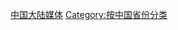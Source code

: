 {{Catnav|頁面分類|各種主題的頁面分類|按國家分類|各國媒體|中国媒体}}
{{Catnav|頁面分類|各種主題的頁面分類|依中国各省来作的分类}}

[[Category:中国大陆媒体|]]
[[Category:按中国省份分类|Category:按中国省份分类]]